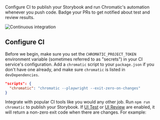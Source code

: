 Configure CI to publish your Storybook and run Chromatic's automation whenever you push code. Badge your PRs to get notified about test and review results.

![Continuous integration](../../images/workflow-ci.png)

## Configure CI

Before we begin, make sure you set the `CHROMATIC_PROJECT_TOKEN` environment variable (sometimes referred to as "secrets") in your CI service's configuration. Add a `chromatic` script to your `package.json` if you don't have one already, and make sure `chromatic` is listed in `devDependencies`.

```json
"scripts": {
  "chromatic": "chromatic --playwright --exit-zero-on-changes"
}
```

Integrate with popular CI tools like you would any other job. Run `npm run chromatic` to publish your Storybook. If [UI Test](test) or [UI Review](review) are enabled, it will return a non-zero exit code when there are changes. For example:

